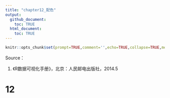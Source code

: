 ```yaml
---
title: "chapter12_配色"
output:
  github_document:
    toc: TRUE
  html_document:
    toc: TRUE
---
```


```r
knitr::opts_chunk$set(prompt=TRUE,comment='',echo=TRUE,collapse=TRUE,message=FALSE,warning=FALSE)
```

Source：

1.  《R数据可视化手册》，北京：人民邮电出版社，2014.5

# 12 